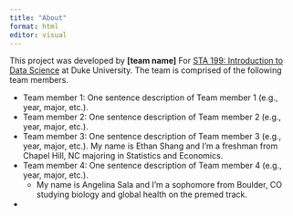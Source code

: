 ```yaml
---
title: "About"
format: html
editor: visual
---
```


This project was developed by **\[team name\]** For [STA 199: Introduction to Data Science](https://sta199-s23-2.github.io/) at Duke University. The team is comprised of the following team members.

-   Team member 1: One sentence description of Team member 1 (e.g., year, major, etc.).
-   Team member 2: One sentence description of Team member 2 (e.g., year, major, etc.).
-   Team member 3: One sentence description of Team member 3 (e.g., year, major, etc.).
  My name is Ethan Shang and I'm a freshman from Chapel Hill, NC majoring in Statistics and Economics.
-   Team member 4: One sentence description of Team member 4 (e.g., year, major, etc.).
    -   My name is Angelina Sala and I'm a sophomore from Boulder, CO studying biology and global health on the premed track.
-   
